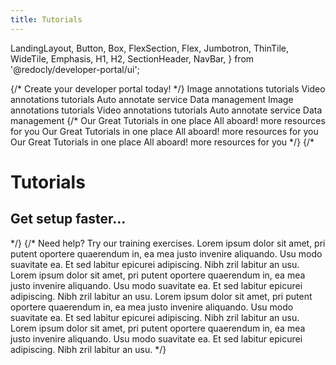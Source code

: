 ```yaml
---
title: Tutorials
---
```


  LandingLayout,
  Button,
  Box,
  FlexSection,
  Flex,
  Jumbotron,
  ThinTile,
  WideTile,
  Emphasis,
  H1,
  H2,
  SectionHeader,
  NavBar,
} from '@redocly/developer-portal/ui';



<Box my={25}>
  {/*<SectionHeader>
    Create your <Emphasis> developer portal </Emphasis> today!
  </SectionHeader>*/}
  <FlexSection justifyContent="space-around" flexWrap="wrap">
    <WideTile header="Annotations image" to="annotations_image.md" icon={launchFastIcon}>
        Image annotations tutorials
    </WideTile>
    <WideTile header="Annotations video" to="annotations_video.md" icon={icon3}>
        Video annotations tutorials
    </WideTile>
    <WideTile header="Auto annotate service" to="auto_annotate_service/chapter.md" icon={icon1}>
        Auto annotate service
    </WideTile>
    <WideTile header="Data management" to="data_management.md" icon={launchFastIcon}>
        Data management 
    </WideTile>
    <WideTile header="Faas" to="faas.md" icon={launchFastIcon}>
        Image annotations tutorials
    </WideTile>
    <WideTile header="Model management" to="model_management.md" icon={icon3}>
        Video annotations tutorials
    </WideTile>
    <WideTile header="Recipe and ontology" to="recipe_and_ontology.md" icon={icon1}>
        Auto annotate service
    </WideTile>
    <WideTile header="Task workflows" to="task_workflows.md" icon={launchFastIcon}>
        Data management 
    </WideTile>
    {/*<ThinTile to="annotations_image.md" icon={icon1} header="Annotations image">
        Our Great Tutorials in one place
    </ThinTile>
    <ThinTile to="annotations_video.md" icon={launchFastIcon} header="Onboarding">
        All aboard!
    </ThinTile>
    <ThinTile to="resources/index.md" icon={icon3} header="Resources">
        more resources for you
    </ThinTile>
    <ThinTile to="tutorials/index.md" icon={icon1} header="Tutorials">
        Our Great Tutorials in one place
    </ThinTile>
    <ThinTile to="onboarding/dev_onboarding.md" icon={launchFastIcon} header="Onboarding">
        All aboard!
    </ThinTile>
    <ThinTile to="resources/index.md" icon={icon3} header="Resources">
        more resources for you
    </ThinTile>
    <ThinTile to="tutorials/index.md" icon={icon1} header="Tutorials">
        Our Great Tutorials in one place
    </ThinTile>
    <ThinTile to="onboarding/dev_onboarding.md" icon={launchFastIcon} header="Onboarding">
        All aboard!
    </ThinTile>
    <ThinTile to="resources/index.md" icon={icon3} header="Resources">
        more resources for you
    </ThinTile>*/}
  </FlexSection>
  {/* <Jumbotron parallaxEffect bgImage={icon1}>
    <H1>Tutorials</H1>
    <H2>Get setup faster...</H2>
  </Jumbotron> */}
  {/* <SectionHeader>
    <Emphasis>Need help? </Emphasis>
    Try our training exercises.
  </SectionHeader>
  <FlexSection justifyContent="space-around" flexWrap="wrap">
    <WideTile to="developer-portal/index.md" header="Rock">
        Lorem ipsum dolor sit amet, pri putent oportere quaerendum in, ea mea justo invenire
        aliquando. Usu modo suavitate ea. Et sed labitur epicurei adipiscing. Nibh zril labitur
        an usu.
    </WideTile>
    <WideTile to="developer-portal/index.md" header="Paper">
        Lorem ipsum dolor sit amet, pri putent oportere quaerendum in, ea mea justo invenire
        aliquando. Usu modo suavitate ea. Et sed labitur epicurei adipiscing. Nibh zril labitur
        an usu.
    </WideTile>
    <WideTile to="developer-portal/index.md" header="Scissors">
        Lorem ipsum dolor sit amet, pri putent oportere quaerendum in, ea mea justo invenire
        aliquando. Usu modo suavitate ea. Et sed labitur epicurei adipiscing. Nibh zril labitur
        an usu.
    </WideTile>
    <WideTile to="developer-portal/index.md" header="Go">
        Lorem ipsum dolor sit amet, pri putent oportere quaerendum in, ea mea justo invenire
        aliquando. Usu modo suavitate ea. Et sed labitur epicurei adipiscing. Nibh zril labitur
        an usu.
    </WideTile>
  </FlexSection>*/}
</Box>

